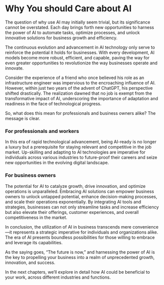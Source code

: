 # Why You should Care about AI

The question of why use AI may initially seem trivial, but its significance cannot be overstated. Each day brings forth new opportunities to harness the power of AI to automate tasks, optimize processes, and unlock innovative solutions for business growth and efficiency.

The continuous evolution and advancement in AI technology only serve to reinforce the potential it holds for businesses. With every development, AI models become more robust, efficient, and capable, paving the way for even greater opportunities to revolutionize the way businesses operate and innovate.

Consider the experience of a friend who once believed his role as an infrastructure engineer was impervious to the encroaching influence of AI. However, within just two years of the advent of ChatGPT, his perspective shifted drastically. The realization dawned that no job is exempt from the transformative impact of AI, underscoring the importance of adaptation and readiness in the face of technological progress.

So, what does this mean for professionals and business owners alike? The message is clear.

### For professionals and workers

In this era of rapid technological advancement, being AI-ready is no longer a luxury but a prerequisite for staying relevant and competitive in the job market. Up-skilling and adapting to AI technologies are imperative for individuals across various industries to future-proof their careers and seize new opportunities in the evolving digital landscape.

### For business owners

The potential for AI to catalyze growth, drive innovation, and optimize operations is unparalleled. Embracing AI solutions can empower business owners to unlock untapped potential, enhance decision-making processes, and scale their operations exponentially. By integrating AI tools and strategies, businesses can not only streamline tasks and increase efficiency but also elevate their offerings, customer experiences, and overall competitiveness in the market.

In conclusion, the utilization of AI in business transcends mere convenience—it represents a strategic imperative for individuals and organizations alike. The era of AI presents boundless possibilities for those willing to embrace and leverage its capabilities.

As the saying goes, “The future is now,” and harnessing the power of AI is the key to propelling your business into a realm of unprecedented growth, innovation, and success.

In the next chapters, we’ll explore in detail how AI could be beneficial to your work, across different industries and functions.


<PageFooter />
